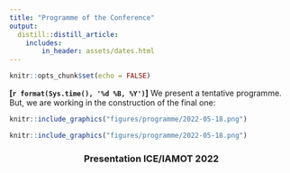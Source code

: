 ```yaml
---
title: "Programme of the Conference"
output:
  distill::distill_article:
    includes:
        in_header: assets/dates.html
---
```


```r
knitr::opts_chunk$set(echo = FALSE)
```


**[`r format(Sys.time(), '%d %B, %Y')`]** We present a tentative programme.
But, we are working in the construction of the final one:



```r
knitr::include_graphics("figures/programme/2022-05-18.png")
```

```r
knitr::include_graphics("figures/programme/2022-05-18.png")
```

<div class="layout-chunk" data-layout="l-page">

<center>
<h3>Presentation ICE/IAMOT 2022</h3>
<object data=
"assets/ICE-ppt.pdf" width="100%" height="700"> 
</object>
</center>


</div>
